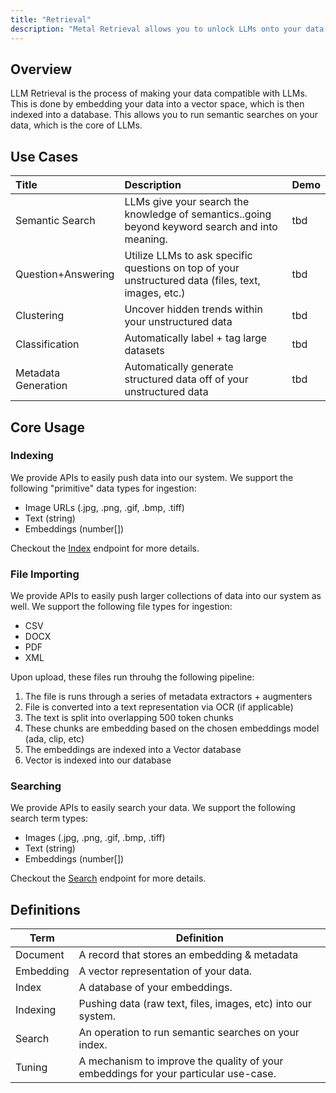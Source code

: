 ```yaml
---
title: "Retrieval"
description: "Metal Retrieval allows you to unlock LLMs onto your data. "
---
```


## Overview
LLM Retrieval is the process of making your data compatible with LLMs. This is done by embedding your data into a vector space, which is then indexed into a database. This allows you to run semantic searches on your data, which is the core of LLMs.

## Use Cases

| Title | Description | Demo
| :--- | :--- | :--- |
| Semantic Search | LLMs give your search the knowledge of semantics..going beyond keyword search and into meaning. | tbd |
| Question+Answering | Utilize LLMs to ask specific questions on top of your unstructured data (files, text, images, etc.) | tbd |
| Clustering |Uncover hidden trends within your unstructured data | tbd |
| Classification | Automatically label + tag large datasets | tbd |
| Metadata Generation | Automatically generate structured data off of your unstructured data | tbd |

## Core Usage

### Indexing
We provide APIs to easily push data into our system. We support the following "primitive" data types for ingestion:

- Image URLs (.jpg, .png, .gif, .bmp, .tiff)
- Text (string)
- Embeddings (number[])

Checkout the [Index](/api-reference/documents/indexing) endpoint for more details.

### File Importing
We provide APIs to easily push larger collections of data into our system as well. We support the following file types for ingestion:

- CSV
- DOCX
- PDF
- XML

Upon upload, these files run throuhg the following pipeline:

1. The file is runs through a series of metadata extractors + augmenters
2. File is converted into a text representation via OCR (if applicable)
3. The text is split into overlapping 500 token chunks
4. These chunks are embedding based on the chosen embeddings model (ada, clip, etc)
5. The embeddings are indexed into a Vector database
6. Vector is indexed into our database


### Searching
We provide APIs to easily search your data. We support the following search term types:

- Images (.jpg, .png, .gif, .bmp, .tiff)
- Text (string)
- Embeddings (number[])

Checkout the [Search](/api-reference/documents/search) endpoint for more details.



## Definitions

| Term | Definition |
| --- | --- |
| Document | A record that stores an embedding & metadata |
| Embedding | A vector representation of your data. |
| Index | A database of your embeddings. |
| Indexing | Pushing data (raw text, files, images, etc) into our system.  |
| Search | An operation to run semantic searches on your index. |
| Tuning | A mechanism to improve the quality of your embeddings for your particular use-case. |
